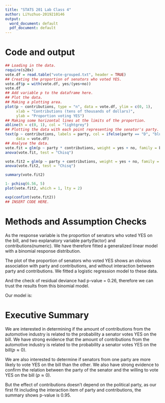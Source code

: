 ---
title: "STATS 201 Lab Class 4"
author: LiYuzhuo-2019210146
output:
  word_document: default
  pdf_document: default
---

# Code and output

```{r}
## Loading in the data.
require(s20x)
vote.df = read.table("vote-grouped.txt", header = TRUE)
## Creating the proportion of senators who voted YES.
vote.df$p = with(vote.df, yes/(yes+no)) 
vote.df
## Add variable p to the dataframe here.
## Plot the data.
## Making a plotting area.
plot(p ~ contributions, type = "n", data = vote.df, ylim = c(0, 1),
     xlab = "Contributions (tens of thousands of dollars)",
     ylab = "Proportion voting YES")
## Making some horizontal lines at the limits of the proportion.
abline(h = c(0, 1), col = "lightgrey")
## Plotting the data with each point representing the senator's party.
text(p ~ contributions, labels = party, col = ifelse(party == "D", "blue", "red"), 
     data = vote.df)
## Analyse the data.
vote.fit = glm(p ~ party * contributions, weight = yes + no, family = binomial, data = vote.df)
anova(vote.fit, test = "Chisq")

vote.fit2 = glm(p ~ party + contributions, weight = yes + no, family = binomial, data = vote.df)
anova(vote.fit2, test = "Chisq")

summary(vote.fit2)

1- pchisq(6.56, 5)
plot(vote.fit2, which = 1, lty = 2)

exp(confint(vote.fit2))
## INSERT CODE HERE.
```

# Methods and Assumption Checks

As the response variable is the proportion of senators who voted YES on the bill, and two explanatory variable party(factor) and contributions(numeric). We have therefore fitted a generalized linear model with a binomial response distribution. 

The plot of the proportion of senators who voted YES shows an obvious association with party and contributions, and without interaction between party and contributions. We fitted a logistic regression model to these data.

And the check of residual deviance had p-value = 0.26, therefore we can trust the results from this binomial model.

Our model is:


# Executive Summary

We are interested in determining if the amount of contributions from the automotive industry is related to the probability a senator votes YES on the bill. We have strong evidence that the amount of contributions from the automotive industry is related to the probability a senator votes YES on the bill$(p \approx 0)$.

We are also interested to determine if senators from one party are more likely to vote YES on the bill than the other. We also have strong evidence to confirm the relation between the party of the senator and the willing to vote YES on the bill $(p \approx 0)$.

But the effect of contributions doesn't depend on the political party, as our first fit including the interaction item of party and contributions, the summary shows p-value is 0.95.




